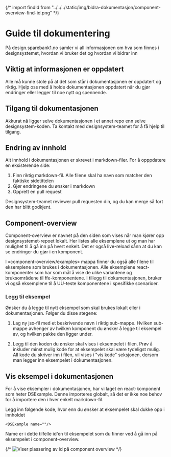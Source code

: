 
<Meta title="Bidra/Guide til dokumentering" />

{/* import findId from "../../../static/img/bidra-dokumentasjon/component-overview-find-id.png" */}

# Guide til dokumentering

På design.sparebank1.no samler vi all informasjonen om hva som finnes i designsystemet, hvordan vi bruker det og hvordan vi bidrar inn

## Viktig at informasjonen er oppdatert
Alle må kunne stole på at det som står i dokumentasjonen er oppdatert og riktig. Hjelp oss med å holde dokumentasjonen oppdatert når du gjør endringer eller legger til noe nytt og spennende.

## Tilgang til dokumentasjonen
Akkurat nå ligger selve dokumentasjonen i et annet repo enn selve designsystem-koden. Ta kontakt med designsystem-teamet for å få hjelp til tilgang.

## Endring av innhold
Alt innhold i dokumentasjonen er skrevet i markdown-filer. For å opppdatere en eksisterende side:
1. Finn riktig markdown-fil. Alle filene skal ha navn som matcher den faktiske sidetittelen
2. Gjør endringene du ønsker i markdown
3. Opprett en pull request

Designsystem-teamet reviewer pull requesten din, og du kan merge så fort den har blitt godkjent.

## Component-overview
Component-overview er navnet på den siden som vises når man kjører opp designsystemet-repoet lokalt. Her listes alle eksemplene ut og man har mulighet til å gå inn på hvert enkelt. Det er også live-reload sånn at du kan se endringer du gjør i en komponent. 

I «component-overview/examples» mappa finner du også alle filene til eksemplene som brukes i dokumentasjonen. Alle eksemplene react-komponenter som har som mål å vise de ulike variantene og bruksområdene til ffe-komponentene. I tillegg til dokumentasjonen, bruker vi også eksemplene til å UU-teste komponentene i spesifikke scenarioer.

### Legg til eksempel
Ønsker du å legge til nytt eksempel som skal brukes lokalt eller i dokumentasjonen. Følger du disse stegene: 

1. Lag ny jsx-fil med et beskrivende navn i riktig sub-mappe. 
Hvilken sub-mappe avhenger av hvilken komponent du ønsker å legge til eksempel av, og hvilken pakke den ligger under.

2. Legg til den koden du ønsker skal vises i eksempelet i filen. 
Prøv å inkluder minst mulig kode for at eksempelet skal være tydeligst mulig. All kode du skriver inn i filen, vil vises i "vis kode" seksjonen, dersom man legger inn eksempelet i dokumentasjonen. 

## Vis eksempel i dokumentasjonen
For å vise eksempler i dokumentasjonen, har vi laget en react-komponent som heter DSExample.
Denne importeres globalt, så det er ikke noe behov for å importere den i hver enkelt markdown-fil. 

Legg inn følgende kode, hvor enn du ønsker at eksempelet skal dukke opp i innholdet
```
<DSExample name=""/>
```

Name er i dette tilfelle id'en til eksempelet som du finner ved å gå inn på eksempelet i component-overview. 

{/* <img src={findId} alt="Viser plassering av id på component overview"/> */}
